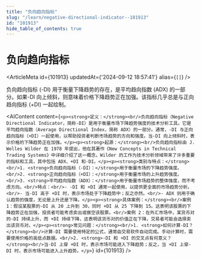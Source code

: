 ```yaml
---
title: "负向趋向指标"
slug: "/learn/negative-directional-indicator--101913"
id: "101913"
hide_table_of_contents: true
---
```



# 负向趋向指标

<ArticleMeta id={101913} updatedAt={'2024-09-12 18:57:41'} alias={`[]`} />
<div className='border-solid border-b border-t-0 my-4 border-[var(--ifm-color-gray-300)]' />

负向趋向指标 (-DI) 用于衡量下降趋势的存在，是平均趋向指数 (ADX) 的一部分。如果-DI 向上倾斜，则意味着价格下降趋势正在加强。该指标几乎总是与正向趋向指标 (+DI) 一起绘制。

<AIContent content={`<p><strong>定义：</strong><br/>负向趋向指标（Negative Directional Indicator，简称-DI）是用于衡量市场下降趋势强度的技术分析工具。它是平均趋向指数（Average Directional Index，简称 ADX）的一部分。通常，-DI 与正向趋向指标（+DI）一起使用，以帮助投资者判断市场趋势的方向和强度。当-DI 向上倾斜时，表示价格的下降趋势正在加强。</p><p><strong>起源：</strong><br/>负向趋向指标由 J. Welles Wilder 在 1978 年提出，他在其著作《New Concepts in Technical Trading Systems》中详细介绍了这一概念。Wilder 的工作为技术分析领域带来了许多重要的指标和工具，其中包括 ADX、+DI 和-DI。</p><p><strong>类别与特点：</strong><br/>1. <strong>负向趋向指标（-DI）：</strong>用于衡量市场的下降趋势强度。<br/>2. <strong>正向趋向指标（+DI）：</strong>用于衡量市场的上升趋势强度。<br/>3. <strong>平均趋向指数（ADX）：</strong>用于衡量市场趋势的整体强度，而不考虑方向。<br/>特点：<br/>- -DI 和 +DI 通常一起使用，以提供更全面的市场趋势分析。<br/>- 当-DI 高于 +DI 时，表示市场处于下降趋势中；反之亦然。<br/>- ADX 则用于确认趋势的强度，无论是上升还是下降。</p><p><strong>具体案例：</strong><br/>案例 1：假设某股票的-DI 从 20 上升到 30，同时 +DI 从 25 下降到 15。这表明该股票的下降趋势正在加强，投资者可能考虑卖出或做空该股票。<br/>案例 2：在外汇市场中，某货币对的-DI 持续上升，而 +DI 持续下降，这表明该货币对的价值正在下降，交易者可能会选择卖出该货币对。</p><p><strong>常见问题：</strong><br/>1. <strong>如何计算-DI？</strong><br/>计算-DI 需要使用特定的公式，通常由交易软件自动完成。手动计算时，需要使用价格的高低点数据。<br/>2. <strong>-DI 和 +DI 的交叉点有何意义？</strong><br/>当-DI 上穿 +DI 时，表示市场可能进入下降趋势；反之，当 +DI 上穿-DI 时，表示市场可能进入上升趋势。</p>`} id={101913} />
